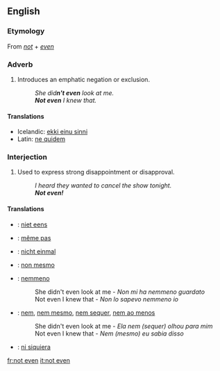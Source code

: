 ==English==

===Etymology===
From ''[[not]]'' + ''[[even]]''

===Adverb===
{{en-adv|pos=[[not]] [[even]]|-}}

# Introduces an emphatic negation or exclusion.
#: ''She did'''n't even''' look at me.''
#: '''''Not even''' I knew that.''

====Translations====
*Icelandic: [[ekki einu sinni]]
*Latin: [[ne quidem]]

===Interjection===
{{en-intj|pos=[[not]] [[even]]}}

# {{colloquial}} Used to express strong disappointment or disapproval.
#: ''I heard they wanted to cancel the show tonight.''
#: '''''Not even!'''''

====Translations====
{{checktrans-top}}
*{{ttbc|Dutch}}: [[niet eens]]
*{{ttbc|French}}: [[même pas]]
*{{ttbc|German}}: [[nicht einmal]]
*{{ttbc|Interlingua}}: [[non mesmo]]
*{{ttbc|Italian}}: [[nemmeno]]
*:She didn't even look at me - ''Non mi ha nemmeno guardato''
*:Not even I knew that - ''Non lo sapevo nemmeno io''
*{{ttbc|Portuguese}}: [[nem]], [[nem mesmo]], [[nem sequer]], [[nem ao menos]]
*:She didn't even look at me - ''Ela nem (sequer) olhou para mim''
*:Not even I knew that - ''Nem (mesmo) eu sabia disso''
*{{ttbc|Spanish}}: [[ni siquiera]]
{{checktrans-bottom}}

[[fr:not even]]
[[it:not even]]